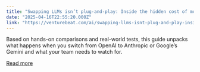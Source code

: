 ```yaml
---
title: "Swapping LLMs isn’t plug-and-play: Inside the hidden cost of model migration"
date: "2025-04-16T22:55:20.000Z"
link: "https://venturebeat.com/ai/swapping-llms-isnt-plug-and-play-inside-the-hidden-cost-of-model-migration/"
---
```


Based on hands-on comparisons and real-world tests, this guide unpacks what happens when you switch from OpenAI to Anthropic or Google’s Gemini and what your team needs to watch for.

[Read more](https://venturebeat.com/ai/swapping-llms-isnt-plug-and-play-inside-the-hidden-cost-of-model-migration/)
